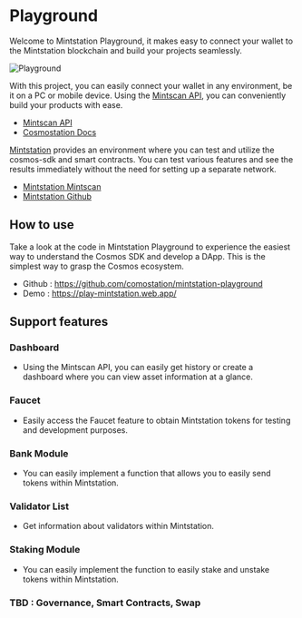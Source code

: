 # Playground

Welcome to Mintstation Playground, it makes easy to connect your wallet to the Mintstation blockchain and build your projects seamlessly.

![Playground](/img/mintstation/playground.png)

With this project, you can easily connect your wallet in any environment, be it on a PC or mobile device. Using the [Mintscan API](https://api.mintscan.io), you can conveniently build your products with ease.

- [Mintscan API](https://api.mintscan.io)
- [Cosmostation Docs](https://docs.cosmostation.io)

[Mintstation](https://mintscan.io/mintstation-testnet) provides an environment where you can test and utilize the cosmos-sdk and smart contracts. You can test various features and see the results immediately without the need for setting up a separate network.

- [Mintstation Mintscan](https://mintscan.io/mintstation-testnet)
- [Mintstation Github](https://github.com/cosmostation/mintstation)

## How to use

Take a look at the code in Mintstation Playground to experience the easiest way to understand the Cosmos SDK and develop a DApp. This is the simplest way to grasp the Cosmos ecosystem.

- Github : https://github.com/comostation/mintstation-playground
- Demo : https://play-mintstation.web.app/

## Support features

### Dashboard

- Using the Mintscan API, you can easily get history or create a dashboard where you can view asset information at a glance.

### Faucet

- Easily access the Faucet feature to obtain Mintstation tokens for testing and development purposes.

### Bank Module

- You can easily implement a function that allows you to easily send tokens within Mintstation.

### Validator List

- Get information about validators within Mintstation.

### Staking Module

- You can easily implement the function to easily stake and unstake tokens within Mintstation.

### TBD : Governance, Smart Contracts, Swap
